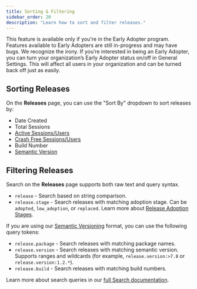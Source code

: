 ```yaml
---
title: Sorting & Filtering
sidebar_order: 20
description: "Learn how to sort and filter releases."
---
```


<Note>

This feature is available only if you're in the Early Adopter program. Features available to Early Adopters are still in-progress and may have bugs. We recognize the irony. If you’re interested in being an Early Adopter, you can turn your organization’s Early Adopter status on/off in General Settings. This will affect all users in your organization and can be turned back off just as easily.

</Note>

## Sorting Releases

On the **Releases** page, you can use the "Sort By" dropdown to sort releases by:
- Date Created
- Total Sessions
- [Active Sessions/Users](/product/releases/health/#active-sessionsusers)
- [Crash Free Sessions/Users](/product/releases/health/#crash-free-sessionsusers)
- Build Number
- [Semantic Version](/platform-redirect/?next=/configuration/releases/%23bind-the-version)

## Filtering Releases

Search on the **Releases** page supports both raw text and query syntax. 

- `release` - Search based on string comparison.
- `release.stage` - Search releases with matching adoption stage. Can be `adopted`, `low_adoption`, or `replaced`. Learn more about [Release Adoption Stages](/product/releases/health/#adoption-stages).

If you are using our [Semantic Versioning](/platform-redirect/?next=/configuration/releases/%23bind-the-version) format, you can use the following query tokens:

- `release.package` - Search releases with matching package names.
- `release.version` - Search releases with matching semantic version. Supports ranges and wildcards (for example, `release.version:>7.8` or `release.version:1.2.*`).
- `release.build` - Search releases with matching build numbers.

Learn more about search queries in our [full Search documentation](/product/sentry-basics/search/).
